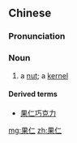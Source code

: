 ==Chinese==
{{zh-forms}}

===Pronunciation===
{{zh-pron
|m=guǒrén
|c=gwo2 jan4
|cat=n
}}

===Noun===
{{zh-noun}}

# a [[nut]]; a [[kernel]]

====Derived terms====
* [[果仁巧克力]]

[[mg:果仁]]
[[zh:果仁]]